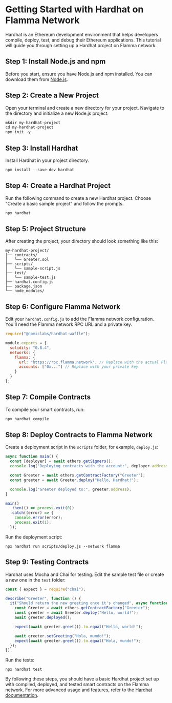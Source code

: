 # Getting Started with Hardhat on Flamma Network

Hardhat is an Ethereum development environment that helps developers compile, deploy, test, and debug their Ethereum applications. This tutorial will guide you through setting up a Hardhat project on Flamma network.

## Step 1: Install Node.js and npm

Before you start, ensure you have Node.js and npm installed. You can download them from [Node.js](https://nodejs.org/en).

## Step 2: Create a New Project

Open your terminal and create a new directory for your project. Navigate to the directory and initialize a new Node.js project.

``` js copy
mkdir my-hardhat-project
cd my-hardhat-project
npm init -y
```

## Step 3: Install Hardhat

Install Hardhat in your project directory.

``` js copy
npm install --save-dev hardhat
```

## Step 4: Create a Hardhat Project

Run the following command to create a new Hardhat project. Choose "Create a basic sample project" and follow the prompts.

``` js copy
npx hardhat
```

## Step 5: Project Structure

After creating the project, your directory should look something like this:

```
my-hardhat-project/
├── contracts/
│   └── Greeter.sol
├── scripts/
│   └── sample-script.js
├── test/
│   └── sample-test.js
├── hardhat.config.js
├── package.json
└── node_modules/
```

## Step 6: Configure Flamma Network

Edit your `hardhat.config.js` to add the Flamma network configuration. You'll need the Flamma network RPC URL and a private key.

``` js copy
require("@nomiclabs/hardhat-waffle");

module.exports = {
  solidity: "0.8.4",
  networks: {
    flamma: {
      url: "https://rpc.flamma.network", // Replace with the actual Flamma network RPC URL
      accounts: ["0x..."] // Replace with your private key
    }
  }
};
```

## Step 7: Compile Contracts

To compile your smart contracts, run:

``` js copy
npx hardhat compile
```

## Step 8: Deploy Contracts to Flamma Network

Create a deployment script in the `scripts` folder, for example, `deploy.js`:

``` js copy
async function main() {
  const [deployer] = await ethers.getSigners();
  console.log("Deploying contracts with the account:", deployer.address);

  const Greeter = await ethers.getContractFactory("Greeter");
  const greeter = await Greeter.deploy("Hello, Hardhat!");

  console.log("Greeter deployed to:", greeter.address);
}

main()
  .then(() => process.exit(0))
  .catch((error) => {
    console.error(error);
    process.exit(1);
  });
```

Run the deployment script:

```
npx hardhat run scripts/deploy.js --network flamma
```

## Step 9: Testing Contracts

Hardhat uses Mocha and Chai for testing. Edit the sample test file or create a new one in the `test` folder:

``` js copy
const { expect } = require("chai");

describe("Greeter", function () {
  it("Should return the new greeting once it's changed", async function () {
    const Greeter = await ethers.getContractFactory("Greeter");
    const greeter = await Greeter.deploy("Hello, world!");
    await greeter.deployed();

    expect(await greeter.greet()).to.equal("Hello, world!");

    await greeter.setGreeting("Hola, mundo!");
    expect(await greeter.greet()).to.equal("Hola, mundo!");
  });
});
```

Run the tests:

```
npx hardhat test
```

By following these steps, you should have a basic Hardhat project set up with compiled, deployed, and tested smart contracts on the Flamma network. For more advanced usage and features, refer to the [Hardhat documentation](https://hardhat.org/hardhat-runner/docs/getting-started#overview).





